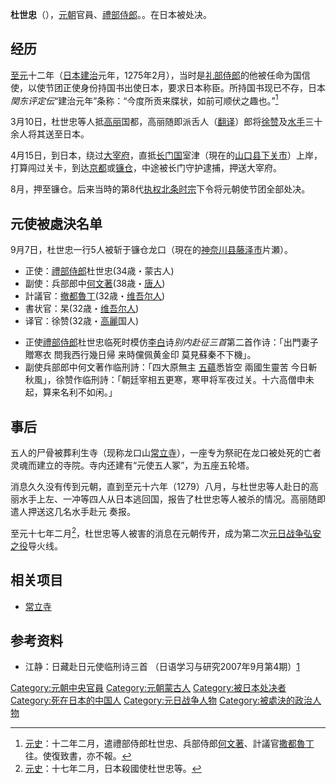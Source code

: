 '''杜世忠'''（{{bd|1242年||1275年|catIdx=D}}），[[元朝|元朝]]官員、[[禮部侍郎|禮部侍郎]]。{{来源请求|[[蒙古族|蒙古族]]}}。在日本被处决。

== 经历 ==
[[至元_(忽必烈)|至元]]十二年（[[日本|日本]][[建治|建治]]元年，1275年2月），当时是[[礼部侍郎|礼部侍郎]]的他被任命为国信使，以使节团正使身份持国书出使日本，要求日本称臣。所持国书现已不存，日本''関东评定伝''“建治元年”条称：“今度所贡来牒状，如前可顺伏之趣也。”<ref>[[s:元史/卷208|元史]]：十二年二月，遣禮部侍郎杜世忠、兵部侍郎[[何文著|何文著]]、計議官[[撒都魯丁|撒都魯丁]]往。使復致書，亦不報。</ref>

3月10日，杜世忠等人抵[[高丽|高丽]]国都，高丽随即派舌人（[[翻译|翻译]]）郎将[[徐赞|徐赞]]及[[水手|水手]]三十余人将其送至日本。

4月15日，到日本，绕过[[大宰府|大宰府]]，直抵[[长门国|长门国]]室津（現在的[[山口县|山口县]][[下关市|下关市]]）上岸，打算闯过关卡，到达[[京都|京都]]或[[镰仓|镰仓]]，中途被长门守护逮捕，押送大宰府。

8月，押至镰仓。后来当時的第8代[[执权|执权]][[北条时宗|北条时宗]]下令将元朝使节团全部处决。

==元使被處決名单==
9月7日，杜世忠一行5人被斩于镰仓龙口（現在的[[神奈川县|神奈川县]][[藤泽市|藤泽市]]片瀬）。
*正使：[[禮部侍郎|禮部侍郎]]杜世忠(34歳・蒙古人)
*副使：兵部郎中[[何文著|何文著]](38歳・[[唐人|唐人]])
*計議官：[[撤都魯丁|撤都魯丁]](32歳・[[维吾尔人|维吾尔人]])
*書状官：杲(32歳・[[维吾尔人|维吾尔人]])
*译官：徐赞(32歳・[[高麗|高麗]]国人)

*正使[[禮部侍郎|禮部侍郎]]杜世忠临死时模仿[[李白|李白]]诗''别内赴征三首''第二首作诗：「出門妻子贈寒衣 問我西行幾日帰 来時儻佩黄金印 莫見蘇秦不下機」。
*副使兵部郎中何文著作临刑詩：「四大原無主 [[五蘊|五蘊]]悉皆空 兩國生靈苦 今日斬秋風」，徐赞作临刑詩：「朝廷宰相五更寒，寒甲将军夜过关。十六高僧申未起，算来名利不如闲。」

== 事后 ==
五人的尸骨被葬利生寺（现称龙口山[[常立寺|常立寺]]），一座专为祭祀在龙口被处死的亡者灵魂而建立的寺院。寺内还建有“元使五人冢”，为五座五轮塔。

消息久久没有传到元朝，直到至元十六年（1279）八月，与杜世忠等人赴日的高丽水手上左、一冲等四人从日本逃回国，报告了杜世忠等人被杀的情况。高丽随即遣人押送这几名水手赴元
奏报。

至元十七年二月<ref>[[s:元史/卷208|元史]]：十七年二月，日本殺國使杜世忠等。</ref>，杜世忠等人被害的消息在元朝传开，成为第二次[[元日战争|元日战争]][[弘安之役|弘安之役]]导火线。

== 相关项目 ==
*[[常立寺|常立寺]]
== 参考资料 ==
*江静：日藏赴日元使临刑诗三首 （日语学习与研究2007年9月第4期）[http://www.xinfajia.net/6365.html] {{Wayback|url=http://www.xinfajia.net/6365.html |date=20160304092008 }}  

[[Category:元朝中央官員|Category:元朝中央官員]]
[[Category:元朝蒙古人|Category:元朝蒙古人]]
[[Category:被日本处决者|Category:被日本处决者]]
[[Category:死在日本的中国人|Category:死在日本的中国人]]
[[Category:元日战争人物|Category:元日战争人物]]
[[Category:被處決的政治人物|Category:被處決的政治人物]]
